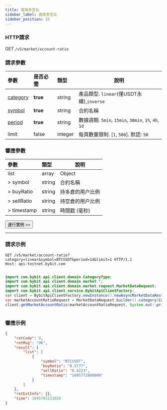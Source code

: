 ```yaml
---
title: 查詢多空比
sidebar_label: 查詢多空比
sidebar_position: 15
---
```


### HTTP請求
GET `/v5/market/account-ratio`

### 請求參數
| 參數 | 是否必需 | 類型 | 說明|
|:----- |:-------|:-----|------ |
|[category](../enum#category) |**true** |string |產品類型. `linear`(僅USDT永續),`inverse`|
|[symbol](../enum#symbol) |**true** |string |合約名稱|
|[period](../enum#datarecordingperiod) |**true** |string |數據週期. `5min`, `15min`, `30min`, `1h`, `4h`, `1d`|
|limit |false |integer |每頁數量限制. [`1`, `500`]. 默認: `50`|

### 響應參數
| 參數 | 類型 | 說明|
|:----- |:-----|----- |
| list | array | Object  |
| > symbol | string | 合約名稱 |
| > buyRatio | string | 持多倉的用户比例 |
| > sellRatio | string | 持空倉的用户比例 |
| > timestamp | string | 時間戳 (毫秒)  |

<a href="/api-explorer/v5/market/long-short-ratio"><Button>運行實例 >></Button></a>

---

### 請求示例

<Tabs groupId="programming-languages">
<TabItem value="http" label="HTTP">

```http
GET /v5/market/account-ratio?category=linear&symbol=BTCUSDT&period=1d&limit=1 HTTP/1.1
Host: api-testnet.bybit.com
```

</TabItem>
<TabItem value="python" label="Python">

```python

```

</TabItem>
<TabItem value="java" label="Java">

```java
import com.bybit.api.client.domain.CategoryType;
import com.bybit.api.client.domain.market.*;
import com.bybit.api.client.domain.market.request.MarketDataRequest;
import com.bybit.api.client.service.BybitApiClientFactory;
var client = BybitApiClientFactory.newInstance().newAsyncMarketDataRestClient();
var marketAccountRatioRequest = MarketDataRequest.builder().category(CategoryType.LINEAR).symbol("BTCUSDT").dataRecordingPeriod(DataRecordingPeriod.FIFTEEN_MINUTES).limit(10).build();
client.getMarketAccountRatio(marketAccountRatioRequest, System.out::println);
```

</TabItem>
<TabItem value="Node" label="Node.js">

```n4js

```

</TabItem>
</Tabs>

### 響應示例

```json
{
    "retCode": 0,
    "retMsg": "OK",
    "result": {
        "list": [
            {
                "symbol": "BTCUSDT",
                "buyRatio": "0.5777",
                "sellRatio": "0.4223",
                "timestamp": "1695772800000"
            }
        ]
    },
    "retExtInfo": {},
    "time": 1695785131028
}
```
